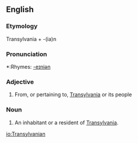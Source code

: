 ==English==

===Etymology===
Transylvania + -(ia)n

===Pronunciation===
*:Rhymes: [[Rhymes:English:-eɪniən|-eɪniən]]

===Adjective===
{{en-adj|-}}

# From, or pertaining to, [[Transylvania]] or its people

===Noun===
{{en-noun}}

# An inhabitant or a resident of [[Transylvania]].

[[io:Transylvanian]]